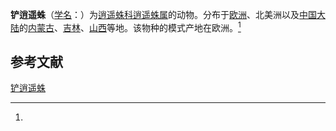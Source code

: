 {{Speciesbox
| name = 铲逍遥蛛
| status = 
| status_system = 
| image = 
| genus = Philodromus
| species = histrio
| authority = (Latreille, 1819)<ref name='id14481'>{{cite web| url =http://www.bioinfo.cn/db05/BjdwSpecies.php?action=view&id=14481| title =铲逍遥蛛| work =《中国动物物种编目数据库》| publisher =中国科学院微生物研究所| author =中国科学院动物研究所| accessdate =2009-04-28| deadurl =yes| archiveurl =https://web.archive.org/web/20160305041538/http://www.bioinfo.cn/db05/BjdwSpecies.php?action=view&id=14481| archivedate =2016-03-05}}</ref>
}}

'''铲逍遥蛛'''（[[学名|学名]]：{{lang|la|''Philodromus histrio''}}）为[[逍遥蛛科|逍遥蛛科]][[逍遥蛛属|逍遥蛛属]]的动物。分布于[[欧洲|欧洲]]、北美洲以及[[中国大陆|中国大陆]]的[[内蒙古|内蒙古]]、[[吉林|吉林]]、[[山西|山西]]等地。该物种的模式产地在欧洲。<ref name='id14481'/>

== 参考文献 ==
{{reflist}}

{{Wikispecies|Philodromus histrio}}
{{Taxonbar|from=Q1313410}}

[[Category:逍遥蛛属|铲逍遥蛛]]


{{蜘蛛小作品}}